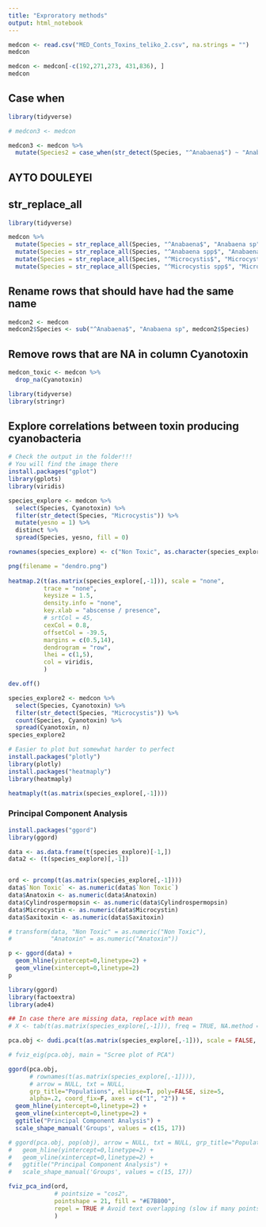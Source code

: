 ```yaml
---
title: "Exproratory methods"
output: html_notebook
---
```


```r
medcon <- read.csv("MED_Conts_Toxins_teliko_2.csv", na.strings = "")
medcon

medcon <- medcon[-c(192,271,273, 431,836), ]
medcon

```

## Case when
```r
library(tidyverse)

# medcon3 <- medcon

medcon3 <- medcon %>% 
  mutate(Species2 = case_when(str_detect(Species, "^Anabaena$") ~ "Anabaena sp"))
```

## AYTO DOULEYEI
## str_replace_all
```r
library(tidyverse)

medcon %>% 
  mutate(Species = str_replace_all(Species, "^Anabaena$", "Anabaena sp")) %>% 
  mutate(Species = str_replace_all(Species, "^Anabaena spp$", "Anabaena sp")) %>% 
  mutate(Species = str_replace_all(Species, "^Microcystis$", "Microcystis sp")) %>% 
  mutate(Species = str_replace_all(Species, "^Microcystis spp$", "Microcystis sp"))

```


## Rename rows that should have had the same name
```r
medcon2 <- medcon
medcon2$Species <- sub("^Anabaena$", "Anabaena sp", medcon2$Species)
```

## Remove rows that are NA in column Cyanotoxin
```r
medcon_toxic <- medcon %>% 
  drop_na(Cyanotoxin)
```


```r
library(tidyverse)
library(stringr)
```


## Explore correlations between toxin producing cyanobacteria

```r
# Check the output in the folder!!!
# You will find the image there
install.packages("gplot")
library(gplots)
library(viridis)

species_explore <- medcon %>%
  select(Species, Cyanotoxin) %>%
  filter(str_detect(Species, "Microcystis")) %>% 
  mutate(yesno = 1) %>%
  distinct %>%
  spread(Species, yesno, fill = 0)

rownames(species_explore) <- c("Non Toxic", as.character(species_explore[2:nrow(species_explore),1]))

png(filename = "dendro.png")
 
heatmap.2(t(as.matrix(species_explore[,-1])), scale = "none",
          trace = "none",
          keysize = 1.5,
          density.info = "none",
          key.xlab = "abscense / presence",
          # srtCol = 45,
          cexCol = 0.8,
          offsetCol = -39.5,
          margins = c(0.5,14),
          dendrogram = "row",
          lhei = c(1,5),
          col = viridis,
          )

dev.off()
```

```r
species_explore2 <- medcon %>%
  select(Species, Cyanotoxin) %>%
  filter(str_detect(Species, "Microcystis")) %>% 
  count(Species, Cyanotoxin) %>% 
  spread(Cyanotoxin, n)
species_explore2


```


```r

# Easier to plot but somewhat harder to perfect
install.packages("plotly")
library(plotly)
install.packages("heatmaply")
library(heatmaply)

heatmaply(t(as.matrix(species_explore[,-1])))
```


### Principal Component Analysis

```r
install.packages("ggord")
library(ggord)

data <- as.data.frame(t(species_explore)[-1,])
data2 <- (t(species_explore)[,-1])


ord <- prcomp(t(as.matrix(species_explore[,-1])))
data$`Non Toxic` <- as.numeric(data$`Non Toxic`)
data$Anatoxin <- as.numeric(data$Anatoxin)
data$Cylindrospermopsin <- as.numeric(data$Cylindrospermopsin)
data$Microcystin <- as.numeric(data$Microcystin)
data$Saxitoxin <- as.numeric(data$Saxitoxin)

# transform(data, "Non Toxic" = as.numeric("Non Toxic"),
#           "Anatoxin" = as.numeric("Anatoxin"))

p <- ggord(data) +
  geom_hline(yintercept=0,linetype=2) + 
  geom_vline(xintercept=0,linetype=2)
p
```


```r
library(ggord)
library(factoextra)
library(ade4)

## In case there are missing data, replace with mean
# X <- tab(t(as.matrix(species_explore[,-1])), freq = TRUE, NA.method = "mean") 

pca.obj <- dudi.pca(t(as.matrix(species_explore[,-1])), scale = FALSE, scannf = FALSE, nf = 3)

# fviz_eig(pca.obj, main = "Scree plot of PCA")
```

```r
ggord(pca.obj, 
      # rownames(t(as.matrix(species_explore[,-1]))),
      # arrow = NULL, txt = NULL, 
      grp_title="Populations", ellipse=T, poly=FALSE, size=5, 
      alpha=.2, coord_fix=F, axes = c("1", "2")) +
  geom_hline(yintercept=0,linetype=2) + 
  geom_vline(xintercept=0,linetype=2) +
  ggtitle("Principal Component Analysis") +
  scale_shape_manual('Groups', values = c(15, 17))

# ggord(pca.obj, pop(obj), arrow = NULL, txt = NULL, grp_title="Populations", ellipse=T, poly=FALSE, size=2, alpha=.8, coord_fix=F, axes = c("1", "3")) +
#   geom_hline(yintercept=0,linetype=2) + 
#   geom_vline(xintercept=0,linetype=2) +
#   ggtitle("Principal Component Analysis") +
#   scale_shape_manual('Groups', values = c(15, 17))
```

```r
fviz_pca_ind(ord, 
             # pointsize = "cos2", 
             pointshape = 21, fill = "#E7B800",
             repel = TRUE # Avoid text overlapping (slow if many points)
             )
```

